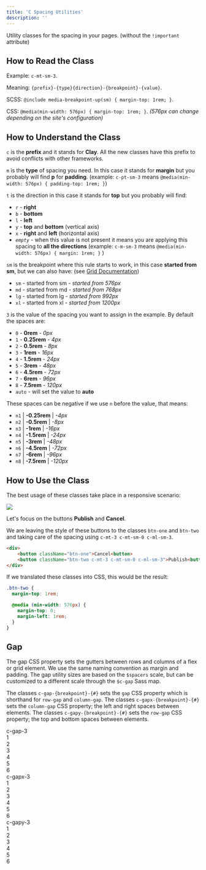 ```yaml
---
title: 'C Spacing Utilities'
description: ''
---
```


Utility classes for the spacing in your pages. (without the `!important` attribute)

## How to Read the Class

Example: `c-mt-sm-3`.

Meaning: `{prefix}-{type}{direction}-{breakpoint}-{value}`.

SCSS: `@include media-breakpoint-up(sm) { margin-top: 1rem; }`.

CSS: `@media(min-width: 576px) { margin-top: 1rem; }`. _(576px can change depending on the site's configuration)_

## How to Understand the Class

`c` is the **prefix** and it stands for **Clay**. All the new classes have this prefix to avoid conflicts with other frameworks.

`m` is the **type** of spacing you need. In this case it stands for **margin** but you probably will find **p** for **padding**. (example: `c-pt-sm-3` means `@media(min-width: 576px) { padding-top: 1rem; }`)

`t` is the direction in this case it stands for **top** but you probably will find:

- `r` - **right**
- `b` - **bottom**
- `l` - **left**
- `y` - **top** and **bottom** (vertical axis)
- `x` - **right** and **left** (horizontal axis)
- _`empty`_ - when this value is not present it means you are applying this spacing to **all the directions** (example: `c-m-sm-3` means `@media(min-width: 576px) { margin: 1rem; }` )

`sm` is the breakpoint where this rule starts to work, in this case **started from sm**, but we can also have: (see [Grid Documentation](../grid.html))

- `sm` - started from sm - _started from 576px_
- `md` - started from md - _started from 768px_
- `lg` - started from lg - _started from 992px_
- `xl` - started from xl - _started from 1200px_

`3` is the value of the spacing you want to assign in the example. By default the spaces are:

- `0` - **0rem** - _0px_
- `1` - **0.25rem** - _4px_
- `2` - **0.5rem** - _8px_
- `3` - **1rem** - _16px_
- `4` - **1.5rem** - _24px_
- `5` - **3rem** - _48px_
- `6` - **4.5rem** - _72px_
- `7` - **6rem** - _96px_
- `8` - **7.5rem** - _120px_
- `auto` - will set the value to **auto**

These spaces can be negative if we use `n` before the value, that means:

- `n1` | **-0.25rem** | _-4px_
- `n2` | **-0.5rem** | _-8px_
- `n3` | **-1rem** | _-16px_
- `n4` | **-1.5rem** | _-24px_
- `n5` | **-3rem** | _-48px_
- `n6` | **-4.5rem** | _-72px_
- `n7` | **-6rem** | _-96px_
- `n8` | **-7.5rem** | _-120px_

## How to Use the Class

The best usage of these classes take place in a responsive scenario:

<img src="/images/spacing-example.png" className="img-fluid" />

Let's focus on the buttons **Publish** and **Cancel**.

We are leaving the style of these buttons to the classes `btn-one` and `btn-two` and taking care of the spacing using `c-mt-3 c-mt-sm-0 c-ml-sm-3`.

```html
<div>
    <button className="btn-one">Cancel<button>
    <button className="btn-two c-mt-3 c-mt-sm-0 c-ml-sm-3">Publish<button>
</div>
```

If we translated these classes into CSS, this would be the result:

```scss
.btn-two {
  margin-top: 1rem;

  @media (min-width: 576px) {
    margin-top: 0;
    margin-left: 1rem;
  }
}
```

## Gap

The gap CSS property sets the gutters between rows and columns of a flex or grid element. We use the same naming convention as margin and padding. The gap utility sizes are based on the `$spacers` scale, but can be customized to a different scale through the `$c-gap` Sass map.

The classes `c-gap-{breakpoint}-{#}` sets the `gap` CSS property which is shorthand for `row-gap` and `column-gap`. The classes `c-gapx-{breakpoint}-{#}` sets the `column-gap` CSS property; the left and right spaces between elements. The classes `c-gapy-{breakpoint}-{#}` sets the `row-gap` CSS property; the top and bottom spaces between elements.

<div className="sheet-example">
  <div className="h6">c-gap-3</div>
  <div className="d-flex flex-wrap c-gap-3">
    <div className="bg-secondary text-center text-white w-25">1</div>
    <div className="bg-secondary text-center text-white w-25">2</div>
    <div className="bg-secondary text-center text-white w-25">3</div>
    <div className="bg-secondary text-center text-white w-25">4</div>
    <div className="bg-secondary text-center text-white w-25">5</div>
    <div className="bg-secondary text-center text-white w-25">6</div>
  </div>
  <div className="h6 mt-3">c-gapx-3</div>
  <div className="d-flex flex-wrap c-gapx-3">
    <div className="bg-secondary text-center text-white w-25">1</div>
    <div className="bg-secondary text-center text-white w-25">2</div>
    <div className="bg-secondary text-center text-white w-25">3</div>
    <div className="bg-secondary text-center text-white w-25">4</div>
    <div className="bg-secondary text-center text-white w-25">5</div>
    <div className="bg-secondary text-center text-white w-25">6</div>
  </div>
  <div className="h6 mt-3">c-gapy-3</div>
  <div className="d-flex flex-wrap c-gapy-3">
    <div className="bg-secondary text-center text-white w-25">1</div>
    <div className="bg-secondary text-center text-white w-25">2</div>
    <div className="bg-secondary text-center text-white w-25">3</div>
    <div className="bg-secondary text-center text-white w-25">4</div>
    <div className="bg-secondary text-center text-white w-25">5</div>
    <div className="bg-secondary text-center text-white w-25">6</div>
  </div>
</div>
